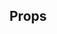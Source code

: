 
<Meta title="TextInput" component={TextInput} />

<Preview>
    <Story name="default">
        <TextInput
            background={color("background")}
            fullWidth={boolean("full width", false)}
            fontSize={select("font size", Object.keys(fontSizes), "medium", "")}
            placeholder={text("placeholder", "type something...")}
            round={boolean("round", false)}
        />
    </Story>
</Preview>

## Props

<Props of={TextInput} />
